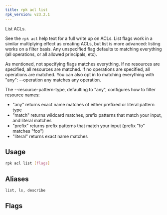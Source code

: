 ```yaml
---
title: rpk acl list
rpk_version: v23.2.1
---
```


<head>
  <meta name="title" content="rpk acl list | Redpanda Docs" />
  <meta name="description" content="rpk acl list" />
</head>

List ACLs.

See the `rpk acl` help text for a full write up on ACLs. List flags work in a
similar multiplying effect as creating ACLs, but list is more advanced:
listing works on a filter basis. Any unspecified flag defaults to matching
everything (all operations, or all allowed principals, etc).

As mentioned, not specifying flags matches everything. If no resources are
specified, all resources are matched. If no operations are specified, all
operations are matched. You can also opt in to matching everything with "any":
--operation any matches any operation.

The --resource-pattern-type, defaulting to "any", configures how to filter
resource names:

- "any" returns exact name matches of either prefixed or literal pattern type
- "match" returns wildcard matches, prefix patterns that match your input, and literal matches
- "prefix" returns prefix patterns that match your input (prefix "fo" matches "foo")
- "literal" returns exact name matches

## Usage

```bash
rpk acl list [flags]
```

## Aliases

```bash
list, ls, describe
```

## Flags

<!--
[cols=",,",]
|===
|*Value* |*Type* |*Description*

|--allow-host |strings |Allowed host ACLs to match (repeatable).

|--allow-principal |strings |Allowed principal ACLs to match
(repeatable).

|--cluster |- |Whether to match ACLs to the cluster.

|--deny-host |strings |Denied host ACLs to match (repeatable).

|--deny-principal |strings |Denied principal ACLs to match (repeatable).

|--group |strings |Group to match ACLs for (repeatable).

|-h, --help |- |Help for list.

|--operation |strings |Operation to match (repeatable).

|-f, --print-filters |- |Print the filters that were requested (failed
filters are always printed).

|--resource-pattern-type |string |Pattern to use when matching resource
names (any, match, literal, or prefixed) (default "any").

|--topic |strings |Topic to match ACLs for (repeatable).

|--transactional-id |strings |Transactional IDs to match ACLs for
(repeatable).

|--config |string |Redpanda or rpk config file; default search paths are
~/.config/rpk/rpk.yaml, $PWD, and /etc/redpanda/`redpanda.yaml`.

|-X, --config-opt |stringArray |Override rpk configuration settings; '-X
help' for detail or '-X list' for terser detail.

|--profile |string |rpk profile to use.

|-v, --verbose |- |Enable verbose logging.
|===

-->
